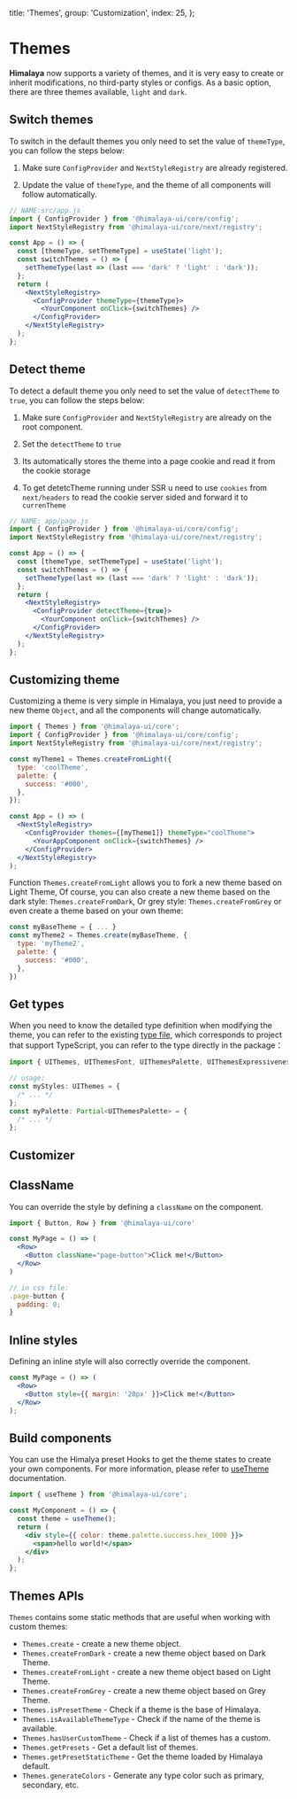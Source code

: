   title: 'Themes',
  group: 'Customization',
  index: 25,
};

# Themes

**Himalaya** now supports a variety of themes, and it is very easy to create or inherit modifications, no third-party styles or configs.
As a basic option, there are three themes available, `light` and `dark`.

## Switch themes

To switch in the default themes you only need to set the value of `themeType`, you can follow the steps below:

1. Make sure `ConfigProvider` and `NextStyleRegistry` are already registered.

2. Update the value of `themeType`, and the theme of all components will follow automatically.

```jsx
// NAME:src/app.js
import { ConfigProvider } from '@himalaya-ui/core/config';
import NextStyleRegistry from '@himalaya-ui/core/next/registry';

const App = () => {
  const [themeType, setThemeType] = useState('light');
  const switchThemes = () => {
    setThemeType(last => (last === 'dark' ? 'light' : 'dark'));
  };
  return (
    <NextStyleRegistry>
      <ConfigProvider themeType={themeType}>
        <YourComponent onClick={switchThemes} />
      </ConfigProvider>
    </NextStyleRegistry>
  );
};
```

## Detect theme

To detect a default theme you only need to set the value of `detectTheme` to `true`, you can follow the steps below:

1. Make sure `ConfigProvider` and `NextStyleRegistry` are already on the root component.

2. Set the `detectTheme` to `true`

3. Its automatically stores the theme into a page cookie and read it from the cookie storage

4. To get detetcTheme running under SSR u need to use `cookies` from `next/headers` to read the cookie server sided and forward it to `currenTheme`

```jsx
// NAME: app/page.js
import { ConfigProvider } from '@himalaya-ui/core/config';
import NextStyleRegistry from '@himalaya-ui/core/next/registry';

const App = () => {
  const [themeType, setThemeType] = useState('light');
  const switchThemes = () => {
    setThemeType(last => (last === 'dark' ? 'light' : 'dark'));
  };
  return (
    <NextStyleRegistry>
      <ConfigProvider detectTheme={true}>
        <YourComponent onClick={switchThemes} />
      </ConfigProvider>
    </NextStyleRegistry>
  );
};
```

## Customizing theme

Customizing a theme is very simple in Himalaya, you just need to provide a new theme `Object`,
and all the components will change automatically.

```jsx
import { Themes } from '@himalaya-ui/core';
import { ConfigProvider } from '@himalaya-ui/core/config';
import NextStyleRegistry from '@himalaya-ui/core/next/registry';

const myTheme1 = Themes.createFromLight({
  type: 'coolTheme',
  palette: {
    success: '#000',
  },
});

const App = () => (
  <NextStyleRegistry>
    <ConfigProvider themes={[myTheme1]} themeType="coolTheme">
      <YourAppComponent onClick={switchThemes} />
    </ConfigProvider>
  </NextStyleRegistry>
);
```

Function `Themes.createFromLight` allows you to fork a new theme based on Light Theme,
Of course, you can also create a new theme based on the dark style: `Themes.createFromDark`,
Or grey style: `Themes.createFromGrey` or even create a theme based on your own theme:

```jsx
const myBaseTheme = { ... }
const myTheme2 = Themes.create(myBaseTheme, {
  type: 'myTheme2',
  palette: {
    success: '#000',
  },
})
```

## Get types

When you need to know the detailed type definition when modifying the theme,
you can refer to the existing [type file](https://github.com/red-ninjas/himalaya-ui/blob/master/components/themes/presets/index.ts),
which corresponds to project that support TypeScript, you can refer to the type directly in the package：

```ts
import { UIThemes, UIThemesFont, UIThemesPalette, UIThemesExpressiveness } from '@himalaya-ui/core';

// usage:
const myStyles: UIThemes = {
  /* ... */
};
const myPalette: Partial<UIThemesPalette> = {
  /* ... */
};
```

## Customizer

## ClassName

You can override the style by defining a `className` on the component.

```jsx
import { Button, Row } from '@himalaya-ui/core'

const MyPage = () => (
  <Row>
    <Button className="page-button">Click me!</Button>
  </Row>
)

// in css file:
.page-button {
  padding: 0;
}
```

## Inline styles

Defining an inline style will also correctly override the component.

```jsx
const MyPage = () => (
  <Row>
    <Button style={{ margin: '20px' }}>Click me!</Button>
  </Row>
);
```

## Build components

You can use the Himalya preset Hooks to get the theme states to create your own components.
For more information, please refer to [useTheme](/hooks/use-theme) documentation.

```jsx
import { useTheme } from '@himalaya-ui/core';

const MyComponent = () => {
  const theme = useTheme();
  return (
    <div style={{ color: theme.palette.success.hex_1000 }}>
      <span>hello world!</span>
    </div>
  );
};
```

## Themes APIs

`Themes` contains some static methods that are useful when working with custom themes:

- `Themes.create` - create a new theme object.
- `Themes.createFromDark` - create a new theme object based on Dark Theme.
- `Themes.createFromLight` - create a new theme object based on Light Theme.
- `Themes.createFromGrey` - create a new theme object based on Grey Theme.
- `Themes.isPresetTheme` - Check if a theme is the base of Himalaya.
- `Themes.isAvailableThemeType` - Check if the name of the theme is available.
- `Themes.hasUserCustomTheme` - Check if a list of themes has a custom.
- `Themes.getPresets` - Get a default list of themes.
- `Themes.getPresetStaticTheme` - Get the theme loaded by Himalaya default.
- `Themes.generateColors` - Generate any type color such as primary, secondary, etc.
